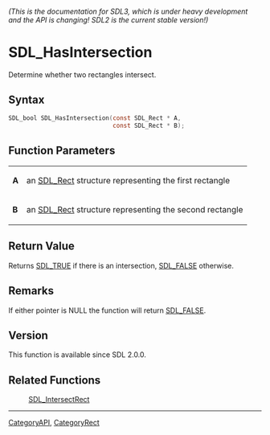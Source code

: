 ====== (This is the documentation for SDL3, which is under heavy development and the API is changing! SDL2 is the current stable version!) ======
= SDL_HasIntersection =

Determine whether two rectangles intersect.

== Syntax ==

<syntaxhighlight lang='c'>
SDL_bool SDL_HasIntersection(const SDL_Rect * A,
                             const SDL_Rect * B);
</syntaxhighlight>

== Function Parameters ==

{|
|'''A'''
|an [[SDL_Rect]] structure representing the first rectangle
|-
|'''B'''
|an [[SDL_Rect]] structure representing the second rectangle
|}

== Return Value ==

Returns [[SDL_TRUE]] if there is an intersection, [[SDL_FALSE]] otherwise.

== Remarks ==

If either pointer is NULL the function will return [[SDL_FALSE]].

== Version ==

This function is available since SDL 2.0.0.

== Related Functions ==

:[[SDL_IntersectRect]]

----
[[CategoryAPI]], [[CategoryRect]]


